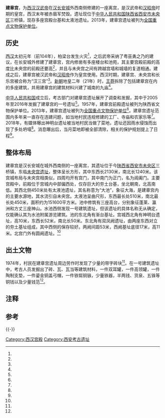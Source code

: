 {{noteTA
|1=zh-cn:米; zh-hk:公尺; zh-sg:公尺; zh-tw:公尺;
}}
{{文物保护单位
|级别 = 全国
|图片 = [[File:Relics_of_Jianzhang_Palace.JPG|250px]]
|名称 = 建章宫遗址
|编号 = 7-0451-1-451
|分类 = 古遗址
|时代 = 西汉
|所在 = {{CHN}}[[陕西省|陕西省]][[西安市|西安市]][[未央区|未央区]]
| 登录 = 2013年3月
|Cat = 陕西全国重点文物保护单位
}}
'''建章宫'''，为[[西汉|西汉]][[汉武帝|汉武帝]]在[[汉长安城|汉长安城]]外西南侧修建的一座离宫，是汉武帝和[[汉昭帝|汉昭帝]]时期的皇宫，西汉末年被赤眉军焚毁。遗址现位于[[中华人民共和国|中华人民共和国]][[陕西省|陕西省]][[西安市|西安市]][[未央区|未央区]]三桥镇，现存多座宫殿台基和太液池遗址。2013年，建章宫遗址被列为[[全国重点文物保护单位|全国重点文物保护单位]]。
==历史==
{{see also|汉长安城}}
[[西汉|西汉]]太初元年（前104年），柏梁台发生火灾<ref name="two"/>，之后武帝采纳了粤巫勇之乃的建议，在长安城外修建了建章宫，宫内修凿有多座楼台和池苑，其主要宫殿前殿的高度比未央宫的前殿还要高<ref name="three"/>，并且与未央宫之间有跨越宫墙和城墙的复道相通。建成之后，建章宫被汉武帝和[[汉昭帝|汉昭帝]]作为皇宫使用{{r|one|page=186}}。西汉时期，建章宫、未央宫和长乐宫被合称为“汉三宫”<ref name="eleven"/>。[[新朝|新朝]]地皇二年（21年）时，[[王莽|王莽]]拆除了包括建章宫在内的多座建筑，并用建章宫的建筑材料兴建了城南的九庙<ref name="twelve"/>。

[[中华人民共和国|中华人民共和国]]成立后，考古部门对建章宫遗址展开了调查和发掘，其中于2005年至2016年发掘了建章宫的一号遗址<ref name="five"/>。1957年，建章宫前殿遗址被列为陕西省文物保护单位。2013年，建章宫遗址被列为[[全国重点文物保护单位|全国重点文物保护单位]]<ref name="nine"/>。建章宫遗址范围内多年来一直存在违建问题，如当地村民违规修建的工厂、寺庙和农家乐等<ref name="eight"/>。2018年，有媒体曝出神明台遗址被当地村民当做了菜地，遗址还因雨水侵蚀而出现了多处坍塌<ref name="six"/>。消息曝出后，当月菜地即被全部清除，相关的保护规划提上了日程<ref name="seven"/>。
==整体布局==
建章宫是汉长安城在城外西南侧的一座离宫，其遗址位于今[[陕西省|陕西省]][[西安市|西安市]][[未央区|未央区]]三桥镇，东临[[未央宫|未央宫遗址]]，整体呈长方形，其中东西长2130米，南北长1240米。该宫城布局与未央宫相类似，四周均开有宫门，其中南门为正门，名为阊阖门。主要宫殿中，前殿位于宫城内中部偏西处，仅存巨大的夯土台基，坐北朝南，北高南低{{efn|1=20世纪80年代时，前殿基址的测量数据为南北长320米，东西长200米，其中北部高出地面10余米。但几十年间由于人为活动等因素的影响，该基址的高度已大幅度缩水<ref name="four"/>。}}。其西北侧450米处有太液池遗址，其名称意为“大池”，象征大海，是建章宫内的主要水源地，其水流引自未央宫。太液池呈曲尺形，东西最长处510米，南北最长处450米，面积约为151600平方米。池中修筑有三座高台，分别象征蓬莱、瀛洲和方丈三座神山。水池西侧发现一号建筑遗址，但该遗址的具体名称无从确定，仅能确认其为水池附属游览建筑。池的东北角有渐台基址。宫城西北角有神明台遗址，高10米，东西长52米，南北长50米。东北角有双凤阙遗址，由两座东西对立的夯土基址组成，其中西侧的保存较好。两阙间距53米，西阙基址底径17米，高11米。北宫门外有圆阙遗址。{{r|one|page=186-190}}<ref name="four"/>

==出土文物==
1974年，村民在建章宫遗址周边劳作时发现了少量的带字砖块<ref name="ten"/>。在一号建筑遗址中，考古人员发掘出了砖、瓦、瓦当等建筑材料，一件双耳罐，一件高领罐，一件陶制支垫，一件鎏金铜盖弓帽，一件铁铤铜镞，少量铁器，半两钱、货泉、五铢等铜钱以及少量钱范<ref name="five"/>。
==注释==
{{notelist}}
==参考==
{{Reflist|2|refs=
<ref name="one">{{Cite book | author = 刘庆柱, 李毓芳 | title = 汉长安城 | location = 北京 | publisher = 文物出版社 | date = 2003-03-01 | pages =230 | ISBN = 7-5010-1354-3 | accessdate = 2018-01-28 | quote = }}</ref>
<ref name="two">《汉书·卷七》：（太初元年十一月）乙酉，柏梁台灾。</ref>
<ref name="three">《汉书·卷三十一·郊祀志下》：上还，以柏梁灾故，受计甘泉。公孙卿曰：“黄帝就青灵台，十二日烧，黄帝乃治明庭。明庭，甘泉也。”方士多言古帝王有都甘泉者。其后天子又朝诸侯甘泉，甘泉作诸侯邸。勇之乃曰：“粤俗有火灾，复起屋，必以大，用胜服之。”于是作建章宫，度为千门万户。前殿度高未央。其东则凤阙，高二十余丈。其西则商中，数十里虎圈。其北治大池，渐台高二十余丈，名曰泰液，池中有蓬莱、方丈、瀛州、壶梁，象海中神山、龟、鱼之属。其南有玉堂璧门大鸟之属。立神明台、井干楼，高五十丈，辇道相属焉。</ref>
<ref name="four">{{cite journal zh |author = 申威隆 |date=2013-01 |title=汉长安城建章宫考古遗产 |journal=大众考古 |volume= |issue= |pages=85-86 |id= |url= |accessdate=2015-01-28 |quote= }}</ref>
<ref name="five">{{cite journal zh |author = 张建锋,刘振东,徐龙国 |date=2017-01 |title=西安市未央区汉长安城建章宫一号建筑遗址 |journal=考古 |volume= |issue= |pages=2, 29-41 |id= |url= |accessdate=2015-01-28 |quote= }}</ref>
<ref name="six">{{cite news |language = zh-cn |url = http://www.sohu.com/a/225829800_119562 |title = 建章宫遗址汉神明台成菜地 多处坍塌亟待保护 |publisher = 东方网 |date = 2018-03-19 |accessdate = 2018-05-09 |deadurl = yes |archiveurl = https://web.archive.org/web/20180518085035/http://www.sohu.com/a/225829800_119562 |archivedate = 2018-05-18 }}</ref>
<ref name="seven">{{cite news|language =zh-cn|url =http://www.xa.gov.cn/ptl/def/def/index_1121_6774_ci_trid_2785810.html|title =黄伟副局长检查建章宫神明台遗址|publisher =西安市人民政府|date =2018-03-30|accessdate =2018-05-09|deadurl =no|archiveurl =https://web.archive.org/web/20180518085033/http://www.xa.gov.cn/ptl/def/def/index_1121_6774_ci_trid_2785810.html|archivedate =2018-05-18}}</ref>
<ref name="eight">{{cite news|language =zh-cn|url =http://xian.qq.com/a/20130531/002950.htm|title =汉武帝宫苑建章宫遗址上有厂房 保护工作堪忧|publisher =阳光报|date =2013-05-31|accessdate =2018-05-09|deadurl =no|archiveurl =https://web.archive.org/web/20180518085027/http://xian.qq.com/a/20130531/002950.htm|archivedate =2018-05-18}}</ref>
<ref name="nine">{{cite news |language = zh-cn |url = http://www.xa.gov.cn/websac/cat/649/649020.html |title = 西安市新增11处国保单位简介 |publisher = 西安市人民政府 |date = 2013-05-10 |accessdate = 2018-05-09 |deadurl = no |archiveurl = https://web.archive.org/web/20180518085033/http://www.xa.gov.cn/websac/cat/649/649020.html |archivedate = 2018-05-18 }}</ref>
<ref name="ten">{{cite journal zh |author = 王汉珍,傅嘉仪 |date=1979-12 |title=西安汉建章宫遗址出土带字砖 |journal=文物 |volume= |issue= |pages=31 |id= |url= |accessdate=2015-01-28 |quote= }}</ref>
<ref name="eleven">{{cite news|language =zh-cn|url =http://news.163.com/13/0405/04/8RLUTDPU00014AED.html|title =未央罗家寨古村庄拆迁 两千村民清明公祭别故土|publisher =西安日报|date =2013-04-05|accessdate =2018-05-09|deadurl =yes|archiveurl =https://web.archive.org/web/20180518085033/http://news.163.com/13/0405/04/8RLUTDPU00014AED.html|archivedate =2018-05-18}}</ref>
<ref name="twelve">《汉书·卷九十九·王莽传第六十九下》：（地皇二年七月）坏彻城西苑中建章、承光、包阳、犬台、储元宫及平乐、当路、阳禄馆，凡十余所，取其材瓦，以起九庙。</ref>
}}

{{-}}
{{陕西全国重点文物保护单位}}

[[Category:西汉宫殿|Category:西汉宫殿]]
[[Category:西安考古遗址|Category:西安考古遗址]]